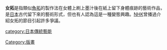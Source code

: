 {{unreferenced|time=2007-11-03}}
'''女拓'''是指類似[[魚拓|魚拓]]的製作法在女體上刷上墨汁後在紙上留下身體痕跡的藝術作品，是[[日本|日本]]古代留下來的藝術形式，但也有人認為這是一種變態興趣。[[NHK|NHK]]曾播過介紹女拓的節目引起許多爭議。

{{文化小作品}}
{{艺术小作品}}
[[category:日本傳統藝能|category:日本傳統藝能]]
[[Category:版畫|Category:版畫]]